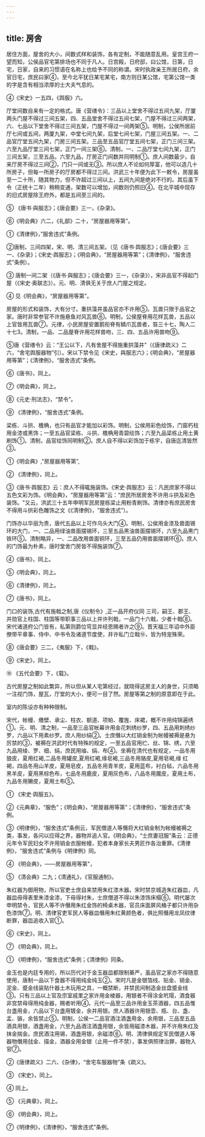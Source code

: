 ```yaml
---
---
---
```

title: 房舍
---



居住方面，屋舍的大小，间数式样和装饰，各有定制，不能随意乱用。皇宫王府一望而知，公侯品官宅第排场也不同于凡人。日宫殿，日府邸，曰公馆，日第，日宅，日家，自来的习惯语在名称上也给予不同的称谓。宋时执政亲王所居日府，余官日宅，庶民曰家④，至今北平犹日某宅某宅，南方则日某公馆，宅第公馆一类的字是含有相当浓厚的士大夫气息的。

④《宋史》一五四，《舆服》六。

厅堂间数自来有一定的格式。唐《营缮令》：三品以上堂舍不得过五间九架，厅厦两头门屋不得过三间五架，四、五品堂舍不得过五间七架，门屋不得过三间两架，六、七品以下堂舍不得过三间五架，门屋不得过一间两架⑤。明制，公侯所居前厅七间或五间，两厦九架，中堂七间九架，后堂七间七架，门屋三间五架。一、二品官厅堂五间九架，门房三间五架。三品至五品官厅堂五间七架，正门三间三架。六至九品厅堂三间七架，正门一间三架⑥。清制，一、二品厅堂七间九架，正门三间五架，三至五品，六至九品，厅房正门间数并同明制①。庶人间数最少，自来厅房不得过三间②，门只一间或无③。所以庶人不论如何厚富，他可以造几十所房子，但每一所房子的厅房都不得过三间。洪武三十年便为此下一敕令，房屋虽至一二十所，随其物力，但不许超过三间以上，五间九间是绝对不行的。其后虽下令（正统十二年）稍稍变通，架数可以增加，间数则仍照旧④。在北平城中现存的旧式房屋除王府外，都是五间至三间的。

⑤ 《唐书·與服志》；《唐会要》三一，《杂录》。

⑥《明会典》六二，《礼部》二十，“房屋器用等第”。

①《清律例》，”服舍违式”条例。

②唐制，三间四架，宋、明、清三间五架。（见《唐书·舆服志》；《唐会要》三一、《杂录》；《宋史·舆服志》；《明会典》，“房屋器用等第”；《清律例》，“服舍违式”条例）。

③ 唐制一间二架（《唐书·與服志》；《唐会要》三一，《杂录》），宋非品官不得起门屋（《宋史·奥联志》）。元、明、清俱无关于庶人门屋之规定。

④ 见《明会典》，“房屋器用等第”。

房屋的形式和装饰，大有分寸。重拱藻井虽品官亦不许用⑤。瓦兽只限于品官之家。唐时非常参官不许施悬鱼对风瓦兽⑥。明制，公侯屋脊用花样瓦兽，五品以上官皆用瓦兽⑦。元律，小民房屋安置鹅衔脊有鳞爪瓦兽者，笞三十七，陶人二十七3。清制，一品、二品屋脊许用花样兽吻，三、四、五品许用兽吻⑨。

⑤唐《营缮令》云：“王公以下，凡有舍屋不得施重拱藻井”（《唐律疏义》二六，“舍宅舆服器物”引）。宋以下禁令见《宋史，與服志六》；《明会典》，"房屋器用等第”；《清律例》，“服舍违式”条例。

⑥《唐书》，同上。

⑦《明会典》，同上。

⑧《元史·刑法志》，“禁令”。

⑨ 《清律例》，“服舍违式”条例。

梁栋、斗拱、檐桷，也只有品官才能加以彩饰。明制，公侯用彩色绘饰，门窗朽柱用金漆或黑饰；一至五品官梁栋、斗拱、檐桷用青碧绘饰；六至九品梁栋止用土黄刷饰①。清制，品官绘饰同明制②。庶人自不得以彩饰加于栋宇，自唐迄清皆然③。

①《明会典》,"房屋器用等第”,

② 《清律例》，同上。

③《唐书·舆服志》云：庶人不得辄施装饰。《宋史·舆服志》云：凡民庶家不得以五色文彩为饰。《明会典》，“房屋器用等第”云：“庶民所居房舍不许用斗拱及彩色装饰。"又云，洪武三十五年申明军民房屋栋梁止用粉青刷饰。清律亦有庶民房舍不得用斗拱彩色雕饰之文《《清律例》，“服舍违式”）。

门饰亦以华丽为贵，唐代五品以上可作乌头大门④。明制，公侯用金漆及兽面锡环的大门，一、二品用绿油兽面摆锡环，三至五品黑油兽面摆锡环，六至九品黑门铁环⑤。清制略异，一、二品改用兽面铜环，三至五品仍用兽面摆锡环⑥。庶人的门饰最为朴素，唐时堂舍门房皆不得施装饰⑦。

④《唐书》，同上。

⑤《明会典》，同上。

⑥《清律例》，同上。

⑦《唐书》，同上。

门口的装饰,古代有施戟之制,唐《仪制令》,正一品开府仪同 三司，嗣王、郡王、并勋官上柱国、柱国等带职事三品以上并许列戟，一品门十六戟，少者十戟⑧。宋代诸道府公门皆有，私第则爵位穹显并经恩赐者许之⑨。晋天福三年诏中外臣僚带平章事、侍中、中书令及诸道节度使，并许私门立戟⑩，皆为特宠殊荣。

⑧《唐会要》三二，《夷服》下，《戟》。

⑨《宋史》，同上。

⑩ 《五代会要》下，《载》。

古代房屋之制如此繁异，所以但从某人宅第经过，就晓得这房主人的身世，只须略一注视门饰，屋瓦，厅堂的大小，便可一目了然。房屋等第之制的原意即在于此。

室内的陈设亦有种种限制。

宋代，帐幔、缴壁、承尘、柱衣、额道、项帕、覆旌、床裙，概不许用纯锦遍绣①。元、明、清之制，一品至三品官帐幕许用金花刺绣纱罗，四、五品用刺绣纱罗，六品以下用素纱罗。庶人用纱绢②。士庶僭以大红销金制为帐幔被褥是悬为厉禁的③，被褥在洪武时代有特殊的规定，一至五品官用纻、丝、锦、绣，六至九品用绫、罗、细、绢，庶民用䌷、绢、布④。坐褥在清代也有规定，一品冬用狼皮，夏用红褐,二品冬用罐皮,夏用红褐,缘皂褐,三品冬用貉皮,夏用皂褐,缘 红褐，四品冬用山羊皮，夏用皂皮，五品冬用青羊皮，夏用蓝布，衬白毡，六品冬用黑羊皮，夏用黑棕色布，七品冬用鹿皮，夏用灰色布，八品冬用魔皮，夏用土布，九品冬用獭皮，夏用土布⑤。

① 《宋史·舆服五》。

②《元典章》，“服色”；《明会典》，“房屋器用等第”；《清律例》，“服舍违式”条例。

③《明律例》，“服舍违式”条例云，军民僧道人等僭将大红销金制为帐幔被褥之类，事发，各问以应得之界，器物并追人官。《明会典》，“士庶妻冠服”条云：正德元年令军民妇女不许用销金衣服帐幔，犯者本身家长夫男匠作各治重罪。《清律例》，“服舍违式”条例与《明律例》同。

④ 《明会典》，——房屋器用等第"，

⑤ 《清会典》二九；《清通礼》，《官服通制》。

朱红器为御用物，所以官吏士庶自来禁用朱红漆木器。宋时禁京城造朱红器皿，凡器皿毋得表里朱漆金漆，下毋得衬朱，士庶僧道不得以朱漆饰床榻⑥。明代屡次申明禁令，官民人等不许僭用朱红金饰的椅桌木器，官员床面屏风桶子都只许用杂色漆饰⑦。明、清律官吏军民人等器皿僭用朱红黄颜色者，俱比照僭用龙凤纹律断罪，器皿追收入官①。

⑥《宋史》，同上。

⑦ 《明会典》，同上。

① 《明律例》，“服舍违式”条例；《清律例》同条。

金玉也是内廷专用的，所以历代对于金玉器皿都限制綦严，虽品官之家亦不得随意使用，唐制一品以下食器不得用纯金纯玉②。宋时凡是金银箔线、贴金、销金、泥金、蹙金线装贴什器土木玩用之具，一概禁断，并禁民间制造金丝盘蹙金线③。只有三品以上官及宗室戚里之家许用金棱器，用银者不得涂金玳瑁，酒食器非宫禁毋得用纯金器，赐者听用④。元代一品至三品许用金玉茶酒器，四五品惟台盏用金，六品以下台盏用镀金，余并用银。庶人酒器许用银壶、瓶、台、盏、盂、镞，余皆禁止⑤。明制，公侯一二品官酒注酒盏用金，余用银，三品至五品酒具用银，酒盏用金，六至九品酒注酒盏用银，余皆用磁漆木器，并不许用朱红及抹金揣金。庶民酒注用锡，酒盏用银，余磁漆⑥。明、清律俱规定军民僧道人等器物僭用戗金、描金，酒器全用金银（止用一件不禁），事发俱照律治罪，器物入官⑦。

②《唐律疏义》二六、《杂律》，“舍宅车服器物”条《疏义》。

③ 《宋史》，同上。

④ 同上。

⑤ 《元典章》，同上。

⑥ 《明会典》，同上。

⑦《明律例》，《清律例》，“服舍违式”条例。